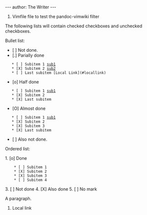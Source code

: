 ---
author: The Writer
---

# Vimfile file to test the pandoc-vimwiki filter

The following lists will contain checked checkboxes and unchecked checkboxes.

Bullet list:

* [ ] Not done.
* [.] Parially done
    * [ ] Subitem 1 [[sub1]]
    * [X] Subitem 2 [[sub2]]
    * [ ] Last subitem [Local Link](#locallink)
* [o] Half done
    * [ ] Subitem 1 [[sub1]]
    * [X] Subitem 2
    * [X] Last subitem
* [O] Almost done
    * [ ] Subitem 1 [[sub1]]
    * [X] Subitem 2
    * [X] Subitem 3
    * [X] Last subitem
* [ ] Also not done.

Ordered list:

1. [o] Done
     * [ ] Subitem 1 
     * [X] Subitem 2 
     * [X] Subitem 3 
     * [ ] Subitem 4 
3. [ ] Not done
4. [X] Also done
5. [ ] No mark

A paragraph.

<div id="locallink" >
# Local link
</div>

{{sub3}}
{{sub3}}

